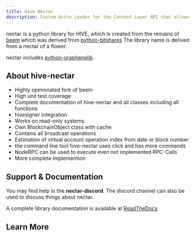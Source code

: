 ```yaml
---
title: Hive Nectar
description: Custom Astro Loader for the Content Layer API that allows to fetch content from Hive blockchain.
---
```



nectar is a python library for HIVE, which is
created from the remains of [beem](https://github.com/holgern/beem) which was derived from [python-bitshares](https://github.com/xeroc/python-bitshares)
The library name is derived from a nectar of a flower.

nectar includes [python-graphenelib](https://github.com/xeroc/python-graphenelib).

## About hive-nectar

- Highly opinionated fork of beem
- High unit test coverage
- Complete documentation of hive-nectar and all classes including all functions
- hivesigner integration
- Works on read-only systems
- Own BlockchainObject class with cache
- Contains all broadcast operations
- Estimation of virtual account operation index from date or block number
- the command line tool hive-nectar uses click and has more commands
- NodeRPC can be used to execute even not implemented RPC-Calls
- More complete implemention

## Support & Documentation

You may find help in the **nectar-discord**. The discord channel can also be used to discuss things about nectar.

A complete library documentation is available at [ReadTheDocs](https://hive-nectar.readthedocs.io/en/latest/)

## Learn More

<CardGrid>
  <LinkCard
    title="TheCrazyGM/hive-nectar — github.com"
    description="Hive Nectar repository on Github.com"
    href="https://github.com/TheCrazyGM/hive-nectar/"
  />
  <LinkCard
    title="hive-nectar.readthedocs.io"
    description="Interactive documentation for the Hive Nectar library"
    href="https://hive-nectar.readthedocs.io/en/latest/"
  />
  <LinkCard
    title="@thecrazygm — peakd.com"
    description="Auhtor of the library Michael Garcia on PeakD.com"
    href="https://peakd.com/@thecrazygm"
  />
</CardGrid>
